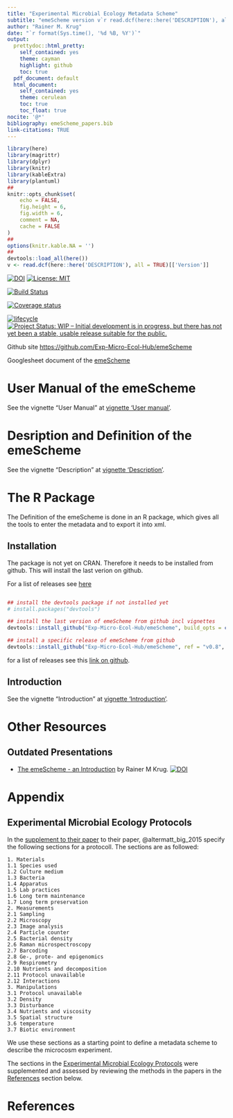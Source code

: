 ```yaml
---
title: "Experimental Microbial Ecology Metadata Scheme"
subtitle: "emeScheme version v`r read.dcf(here::here('DESCRIPTION'), all = TRUE)[['Version']]`"
author: "Rainer M. Krug"
date: "`r format(Sys.time(), '%d %B, %Y')`"
output:
  prettydoc::html_pretty:
    self_contained: yes 
    theme: cayman
    highlight: github
    toc: true
  pdf_document: default
  html_document:
    self_contained: yes
    theme: cerulean
    toc: true
    toc_float: true
nocite: '@*'
bibliography: emeScheme_papers.bib
link-citations: TRUE
---
```


```r
library(here)
library(magrittr)
library(dplyr)
library(knitr)
library(kableExtra)
library(plantuml)
##
knitr::opts_chunk$set(
	echo = FALSE,
	fig.height = 6,
	fig.width = 6,
	comment = NA,
	cache = FALSE
)
##
options(knitr.kable.NA = '')
##
devtools::load_all(here())
v <- read.dcf(here::here('DESCRIPTION'), all = TRUE)[['Version']]
```

[![DOI](https://zenodo.org/badge/156543918.svg)](https://zenodo.org/badge/latestdoi/156543918)
[![License: MIT](https://img.shields.io/badge/License-MIT-yellow.svg)](https://opensource.org/licenses/MIT)

[![Build Status](https://travis-ci.com/Exp-Micro-Ecol-Hub/emeScheme.svg?branch=dev)](https://travis-ci.com/Exp-Micro-Ecol-Hub/emeScheme)
<!-- [![AppVeyor build status](https://ci.appveyor.com/api/projects/status/github/Exp-Micro-Ecol-Hub/emeScheme?branch=dev&svg=true)](https://ci.appveyor.com/project/Exp-Micro-Ecol-Hub/emeScheme) -->

[![Coverage status](https://codecov.io/gh/Exp-Micro-Ecol-Hub/emeScheme/branch/master/graph/badge.svg)](https://codecov.io/github/Exp-Micro-Ecol-Hub/emeScheme?branch=dev)

[![lifecycle](https://img.shields.io/badge/lifecycle-maturing-orange.png)](https://www.tidyverse.org/lifecycle/#mturing)
[![Project Status: WIP – Initial development is in progress, but there has not yet been a stable, usable release suitable for the public.](https://www.repostatus.org/badges/latest/wip.svg)](https://www.repostatus.org/#wip)

Github site [https://github.com/Exp-Micro-Ecol-Hub/emeScheme](https://github.com/Exp-Micro-Ecol-Hub/emeScheme)

Googlesheet document of the [emeScheme](https://docs.google.com/spreadsheets/d/1plu2RO9Ft5zruUX4on6oSukBlQAzKd8vskAL8b1s734)

# User Manual of the emeScheme
See the vignette "User Manual" at <a href="user_manual.html" target="_blank">vignette 'User manual'</a>.

# Desription and Definition of the emeScheme
See the vignette "Description" at <a href="description_emescheme.html" target="_blank">vignette 'Description'</a>.

# The R Package
The Definition of the emeScheme is done in an R package, which gives all the tools to enter the metadata and to export it into xml.

## Installation

The package is not yet on CRAN. Therefore it needs to be installed from github. This will install the last verion on github. 

For a list of releases see [here](https://github.com/Exp-Micro-Ecol-Hub/emeScheme/releases)

```r

```

```r
## install the devtools package if not installed yet
# install.packages("devtools")

## install the last version of emeScheme from github incl vignettes
devtools::install_github("Exp-Micro-Ecol-Hub/emeScheme", build_opts = c("--no-resave-data"))

## install a specific release of emeScheme from github
devtools::install_github("Exp-Micro-Ecol-Hub/emeScheme", ref = "v0.8", build_opts = c("--no-resave-data"))
```

for a list of releases see this [link on github](https://github.com/Exp-Micro-Ecol-Hub/emeScheme/tags).

## Introduction

See the vignette "Introduction" at <a href="r_package_introduction.html" target="_blank">vignette 'Introduction'</a>.

# Other Resources
## Outdated Presentations
* [The emeScheme - an Introduction](https://rkrug.github.io/emeScheme_Introduction/The_emeScheme.html) by Rainer M Krug. [![DOI](https://zenodo.org/badge/DOI/10.5281/zenodo.2247069.svg)](https://doi.org/10.5281/zenodo.2247069)


# Appendix
## Experimental Microbial Ecology Protocols
In the  [supplement to their paper](https://emeh-protocols.readthedocs.io/en/latest/) to their paper, @altermatt_big_2015 specify the following sections for a protocoll. The sections are as followed:

```
1. Materials
1.1 Species used
1.2 Culture medium
1.3 Bacteria
1.4 Apparatus
1.5 Lab practices
1.6 Long term maintenance
1.7 Long term preservation
2. Measurements
2.1 Sampling
2.2 Microscopy
2.3 Image analysis
2.4 Particle counter
2.5 Bacterial density
2.6 Raman microspectroscopy
2.7 Barcoding
2.8 Ge-, prote- and epigenomics
2.9 Respirometry
2.10 Nutrients and decomposition
2.11 Protocol unavailable
2.12 Interactions
3. Manipulations
3.1 Protocol unavailable
3.2 Density
3.3 Disturbance
3.4 Nutrients and viscosity
3.5 Spatial structure
3.6 temperature
3.7 Biotic environment
```

We use these sections as a starting point to define a metadata scheme to describe the microcosm experiment. 

The sections in the [Experimental Microbial Ecology Protocols] were supplemented and assessed by reviewing the methods in the papers in the [References] section below.

# References

